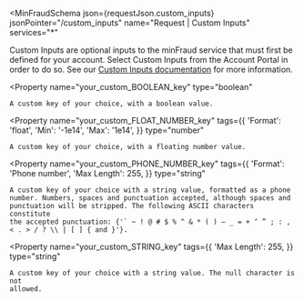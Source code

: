 
<MinFraudSchema
  json={requestJson.custom_inputs}
  jsonPointer="/custom_inputs"
  name="Request | Custom Inputs"
  services="*"
>
  Custom Inputs are optional inputs to the minFraud service that must first be
  defined for your account. Select Custom Inputs from the Account Portal in
  order to do so. See our [Custom Inputs documentation](https://support.maxmind.com/hc/en-us/articles/4408216546203-Use-Custom-Inputs)
  for more information.

  <Property
    name="your_custom_BOOLEAN_key"
    type="boolean"
  >
    A custom key of your choice, with a boolean value.
  </Property>

  <Property
    name="your_custom_FLOAT_NUMBER_key"
    tags={{
      'Format': 'float',
      'Min': '-1e14',
      'Max': '1e14',
    }}
    type="number"
  >
    A custom key of your choice, with a floating number value.
  </Property>

  <Property
    name="your_custom_PHONE_NUMBER_key"
    tags={{
      'Format': 'Phone number',
      'Max Length': 255,
    }}
    type="string"
  >
    A custom key of your choice with a string value, formatted as a phone
    number. Numbers, spaces and punctuation accepted, although spaces and
    punctuation will be stripped. The following ASCII characters constitute
    the accepted punctuation: {'` ~ ! @ # $ % ^ & * ( ) – _ = + ‘ ” ; : , < . > / ? \\ | [ ] { and }'}.
  </Property>

  <Property
    name="your_custom_STRING_key"
    tags={{
      'Max Length': 255,
    }}
    type="string"
  >
    A custom key of your choice with a string value. The null character is not
    allowed.
  </Property>
</MinFraudSchema>

